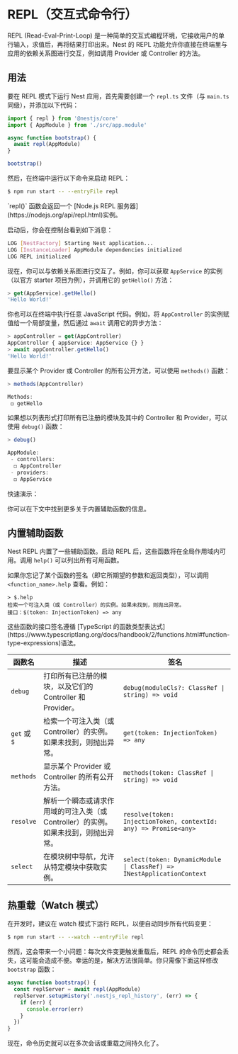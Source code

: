 
# REPL（交互式命令行）

REPL (Read-Eval-Print-Loop) 是一种简单的交互式编程环境，它接收用户的单行输入，求值后，再将结果打印出来。Nest 的 REPL 功能允许你直接在终端里与应用的依赖关系图进行交互，例如调用 Provider 或 Controller 的方法。

## 用法

要在 REPL 模式下运行 Nest 应用，首先需要创建一个 `repl.ts` 文件（与 `main.ts` 同级），并添加以下代码：

```ts filename='repl.ts'
import { repl } from '@nestjs/core'
import { AppModule } from './src/app.module'

async function bootstrap() {
  await repl(AppModule)
}

bootstrap()
```

然后，在终端中运行以下命令来启动 REPL：

```bash
$ npm run start -- --entryFile repl
```

<CalloutInfo>
  `repl()` 函数会返回一个 [Node.js REPL 服务器](https://nodejs.org/api/repl.html)实例。
</CalloutInfo>

启动后，你会在控制台看到如下消息：

```bash
LOG [NestFactory] Starting Nest application...
LOG [InstanceLoader] AppModule dependencies initialized
LOG REPL initialized
```

现在，你可以与依赖关系图进行交互了。例如，你可以获取 `AppService` 的实例（以官方 starter 项目为例），并调用它的 `getHello()` 方法：

```ts
> get(AppService).getHello()
'Hello World!'
```

你也可以在终端中执行任意 JavaScript 代码。例如，将 `AppController` 的实例赋值给一个局部变量，然后通过 `await` 调用它的异步方法：

```ts
> appController = get(AppController)
AppController { appService: AppService {} }
> await appController.getHello()
'Hello World!'
```

要显示某个 Provider 或 Controller 的所有公开方法，可以使用 `methods()` 函数：

```ts
> methods(AppController)

Methods:
 ◻ getHello
```

如果想以列表形式打印所有已注册的模块及其中的 Controller 和 Provider，可以使用 `debug()` 函数：

```ts
> debug()

AppModule:
 - controllers:
  ◻ AppController
 - providers:
  ◻ AppService
```

快速演示：

<DocImage src={replImage} alt="REPL 示例" placeholder={undefined} />

你可以在下文中找到更多关于内置辅助函数的信息。

## 内置辅助函数

Nest REPL 内置了一些辅助函数。启动 REPL 后，这些函数将在全局作用域内可用。调用 `help()` 可以列出所有可用函数。

如果你忘记了某个函数的签名（即它所期望的参数和返回类型），可以调用 `<function_name>.help` 查看。例如：

```
> $.help
检索一个可注入类（或 Controller）的实例。如果未找到，则抛出异常。
接口：$(token: InjectionToken) => any
```

<CalloutInfo>
  这些函数的接口签名遵循 [TypeScript
  的函数类型表达式](https://www.typescriptlang.org/docs/handbook/2/functions.html#function-type-expressions)语法。
</CalloutInfo>

| 函数名                                                | 描述                                                                                | 签名                                                                  |
| ----------------------------------------------------- | ----------------------------------------------------------------------------------- | --------------------------------------------------------------------- |
| `debug`                                               | 打印所有已注册的模块，以及它们的 Controller 和 Provider。                           | `debug(moduleCls?: ClassRef \| string) => void`                       |
| <div className='whitespace-nowrap'>`get` 或 `$`</div> | 检索一个可注入类（或 Controller）的实例。如果未找到，则抛出异常。                   | `get(token: InjectionToken) => any`                                   |
| `methods`                                             | 显示某个 Provider 或 Controller 的所有公开方法。                                    | `methods(token: ClassRef \| string) => void`                          |
| `resolve`                                             | 解析一个瞬态或请求作用域的可注入类（或 Controller）的实例。如果未找到，则抛出异常。 | `resolve(token: InjectionToken, contextId: any) => Promise<any>`      |
| `select`                                              | 在模块树中导航，允许从特定模块中获取实例。                                          | `select(token: DynamicModule \| ClassRef) => INestApplicationContext` |

## 热重载（Watch 模式）

在开发时，建议在 watch 模式下运行 REPL，以便自动同步所有代码变更：

```bash
$ npm run start -- --watch --entryFile repl
```

然而，这会带来一个小问题：每次文件变更触发重载后，REPL 的命令历史都会丢失，这可能会造成不便。幸运的是，解决方法很简单。你只需像下面这样修改 `bootstrap` 函数：

```ts
async function bootstrap() {
  const replServer = await repl(AppModule)
  replServer.setupHistory('.nestjs_repl_history', (err) => {
    if (err) {
      console.error(err)
    }
  })
}
```

现在，命令历史就可以在多次会话或重载之间持久化了。
